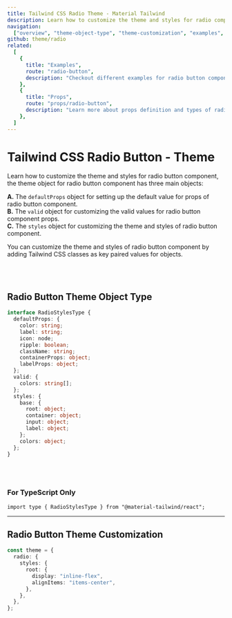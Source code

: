 ```yaml
---
title: Tailwind CSS Radio Theme - Material Tailwind
description: Learn how to customize the theme and styles for radio component.
navigation:
  ["overview", "theme-object-type", "theme-customization", "examples", "props"]
github: theme/radio
related:
  [
    {
      title: "Examples",
      route: "radio-button",
      description: "Checkout different examples for radio button component.",
    },
    {
      title: "Props",
      route: "props/radio-button",
      description: "Learn more about props definition and types of radio button component.",
    },
  ]
---
```


# Tailwind CSS Radio Button - Theme

<span id="overview" className="scroll-mt-48" />

Learn how to customize the theme and styles for radio button component, the theme object for radio button component has three main objects:

**A.** The <Code>defaultProps</Code> object for setting up the default value for props of radio button component.<br />
**B.** The <Code>valid</Code> object for customizing the valid values for radio button component props.<br />
**C.** The <Code>styles</Code> object for customizing the theme and styles of radio button component.<br />

You can customize the theme and styles of radio button component by adding Tailwind CSS classes as key paired values for objects.

<br />
<br />

## Radio Button Theme Object Type

<span id="theme-object-type" className="scroll-mt-48" />

```ts
interface RadioStylesType {
  defaultProps: {
    color: string;
    label: string;
    icon: node;
    ripple: boolean;
    className: string;
    containerProps: object;
    labelProps: object;
  };
  valid: {
    colors: string[];
  };
  styles: {
    base: {
      root: object;
      container: object;
      input: object;
      label: object;
    };
    colors: object;
  };
}
```

<br />
<br />

### For TypeScript Only

```tsx
import type { RadioStylesType } from "@material-tailwind/react";
```

---

## Radio Button Theme Customization

<span id="theme-customization" className="scroll-mt-48" />

```ts
const theme = {
  radio: {
    styles: {
      root: {
        display: "inline-flex",
        alignItems: "items-center",
      },
    },
  },
};
```

<span id="examples" className="scroll-mt-48" />
<span id="props" className="scroll-mt-48" />
